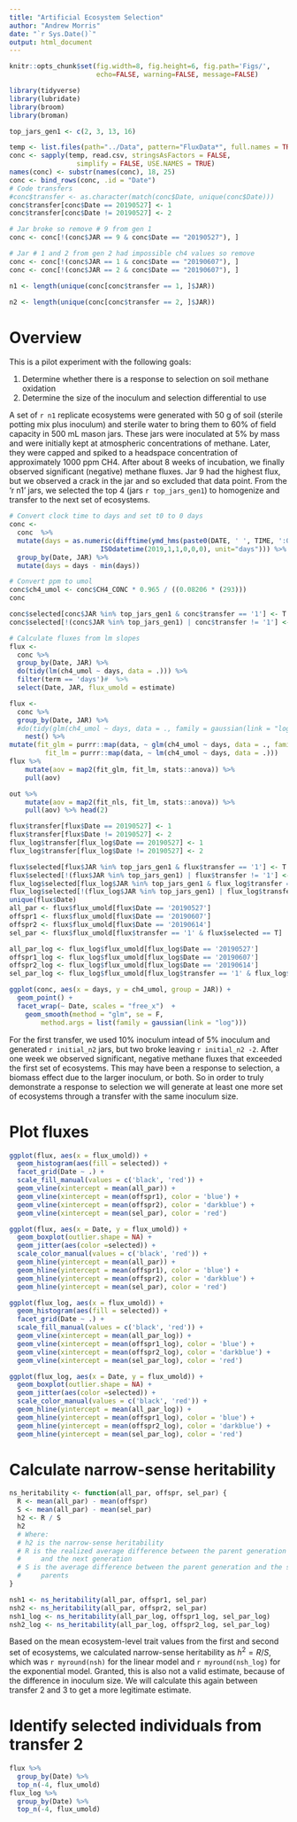 ```yaml
---
title: "Artificial Ecosystem Selection"
author: "Andrew Morris"
date: "`r Sys.Date()`"
output: html_document
---
```



```r
knitr::opts_chunk$set(fig.width=8, fig.height=6, fig.path='Figs/',
                      echo=FALSE, warning=FALSE, message=FALSE)
```

```r

library(tidyverse)
library(lubridate)
library(broom)
library(broman)

```

```r

top_jars_gen1 <- c(2, 3, 13, 16)

temp <- list.files(path="../Data", pattern="FluxData*", full.names = TRUE)
conc <- sapply(temp, read.csv, stringsAsFactors = FALSE,
                 simplify = FALSE, USE.NAMES = TRUE)
names(conc) <- substr(names(conc), 18, 25)
conc <- bind_rows(conc, .id = "Date")
# Code transfers
#conc$transfer <- as.character(match(conc$Date, unique(conc$Date)))
conc$transfer[conc$Date == 20190527] <- 1
conc$transfer[conc$Date != 20190527] <- 2

# Jar broke so remove # 9 from gen 1
conc <- conc[!(conc$JAR == 9 & conc$Date == "20190527"), ]

# Jar # 1 and 2 from gen 2 had impossible ch4 values so remove
conc <- conc[!(conc$JAR == 1 & conc$Date == "20190607"), ]
conc <- conc[!(conc$JAR == 2 & conc$Date == "20190607"), ]

n1 <- length(unique(conc[conc$transfer == 1, ]$JAR))

n2 <- length(unique(conc[conc$transfer == 2, ]$JAR))
```

# Overview

This is a pilot experiment with the following goals:

  1. Determine whether there is a response to selection on soil methane oxidation
  2. Determine the size of the inoculum and selection differential to use

A set of `r n1` replicate ecosystems were generated
with 50 g of soil (sterile potting mix plus inoculum)
and sterile water to bring them to 60% of field capacity in 500 mL mason jars.
These jars were inoculated at 5% by mass and were initially kept at
atmospheric concentrations of methane. Later, they were capped and spiked to
a headspace concentration of approximately 1000 ppm CH4.  After about 8 weeks
of incubation, we finally observed significant (negative) methane fluxes. Jar
9 had the highest flux, but we observed a crack in the jar and so excluded that
data point. From the 'r n1' jars, we selected the top 4 
(jars `r top_jars_gen1`) to homogenize and transfer to the next set of ecosystems.

```r

# Convert clock time to days and set t0 to 0 days
conc <- 
  conc  %>% 
  mutate(days = as.numeric(difftime(ymd_hms(paste0(DATE, ' ', TIME, ':00')), +
                       ISOdatetime(2019,1,1,0,0,0), unit="days"))) %>% 
  group_by(Date, JAR) %>% 
  mutate(days = days - min(days))

# Convert ppm to umol
conc$ch4_umol <- conc$CH4_CONC * 0.965 / ((0.08206 * (293)))
conc

conc$selected[conc$JAR %in% top_jars_gen1 & conc$transfer == '1'] <- T
conc$selected[!(conc$JAR %in% top_jars_gen1) | conc$transfer != '1'] <- F
```

```r

# Calculate fluxes from lm slopes
flux <- 
  conc %>% 
  group_by(Date, JAR) %>%
  do(tidy(lm(ch4_umol ~ days, data = .))) %>% 
  filter(term == 'days')#  %>% 
  select(Date, JAR, flux_umold = estimate)

flux <- 
  conc %>% 
  group_by(Date, JAR) %>%
  #do(tidy(glm(ch4_umol ~ days, data = ., family = gaussian(link = "log")))) %>% 
    nest() %>% 
mutate(fit_glm = purrr::map(data, ~ glm(ch4_umol ~ days, data = ., family = gaussian(link = "log"))),
         fit_lm = purrr::map(data, ~ lm(ch4_umol ~ days, data = .)))
flux %>% 
    mutate(aov = map2(fit_glm, fit_lm, stats::anova)) %>% 
    pull(aov)

out %>% 
    mutate(aov = map2(fit_nls, fit_lm, stats::anova)) %>% 
    pull(aov) %>% head(2)

flux$transfer[flux$Date == 20190527] <- 1
flux$transfer[flux$Date != 20190527] <- 2
flux_log$transfer[flux_log$Date == 20190527] <- 1
flux_log$transfer[flux_log$Date != 20190527] <- 2

flux$selected[flux$JAR %in% top_jars_gen1 & flux$transfer == '1'] <- T
flux$selected[!(flux$JAR %in% top_jars_gen1) | flux$transfer != '1'] <- F
flux_log$selected[flux_log$JAR %in% top_jars_gen1 & flux_log$transfer == '1'] <- T
flux_log$selected[!(flux_log$JAR %in% top_jars_gen1) | flux_log$transfer != '1'] <- F
unique(flux$Date)
all_par <- flux$flux_umold[flux$Date == '20190527']
offspr1 <- flux$flux_umold[flux$Date == '20190607']
offspr2 <- flux$flux_umold[flux$Date == '20190614']
sel_par <- flux$flux_umold[flux$transfer == '1' & flux$selected == T]

all_par_log <- flux_log$flux_umold[flux_log$Date == '20190527']
offspr1_log <- flux_log$flux_umold[flux_log$Date == '20190607']
offspr2_log <- flux_log$flux_umold[flux_log$Date == '20190614']
sel_par_log <- flux_log$flux_umold[flux_log$transfer == '1' & flux_log$selected == T]
```

```r
ggplot(conc, aes(x = days, y = ch4_umol, group = JAR)) + 
  geom_point() + 
  facet_wrap(~ Date, scales = "free_x")  + 
    geom_smooth(method = "glm", se = F, 
        method.args = list(family = gaussian(link = "log")))
```


For the first transfer, we used 10% inoculum intead of 5% inoculum and generated
`r initial_n2` jars, but two broke leaving `r initial_n2 -2`. After one week we observed
significant, negative methane fluxes that exceeded the first set of ecosystems. This
may have been a response to selection, a biomass effect due to the larger inoculum,
or both. So in order to truly demonstrate a response to selection we will generate at
least one more set of ecosystems through a transfer with the same inoculum size.


# Plot fluxes
```r


ggplot(flux, aes(x = flux_umold)) +
  geom_histogram(aes(fill = selected)) +
  facet_grid(Date ~ .) +
  scale_fill_manual(values = c('black', 'red')) +
  geom_vline(xintercept = mean(all_par)) +
  geom_vline(xintercept = mean(offspr1), color = 'blue') +
  geom_vline(xintercept = mean(offspr2), color = 'darkblue') +
  geom_vline(xintercept = mean(sel_par), color = 'red') 

ggplot(flux, aes(x = Date, y = flux_umold)) +
  geom_boxplot(outlier.shape = NA) +
  geom_jitter(aes(color =selected)) +
  scale_color_manual(values = c('black', 'red')) + 
  geom_hline(yintercept = mean(all_par)) +
  geom_hline(yintercept = mean(offspr1), color = 'blue') +
  geom_hline(yintercept = mean(offspr2), color = 'darkblue') +
  geom_hline(yintercept = mean(sel_par), color = 'red') 

ggplot(flux_log, aes(x = flux_umold)) +
  geom_histogram(aes(fill = selected)) +
  facet_grid(Date ~ .) +
  scale_fill_manual(values = c('black', 'red')) +
  geom_vline(xintercept = mean(all_par_log)) +
  geom_vline(xintercept = mean(offspr1_log), color = 'blue') +
  geom_vline(xintercept = mean(offspr2_log), color = 'darkblue') +
  geom_vline(xintercept = mean(sel_par_log), color = 'red') 

ggplot(flux_log, aes(x = Date, y = flux_umold)) +
  geom_boxplot(outlier.shape = NA) +
  geom_jitter(aes(color =selected)) +
  scale_color_manual(values = c('black', 'red')) + 
  geom_hline(yintercept = mean(all_par_log)) +
  geom_hline(yintercept = mean(offspr1_log), color = 'blue') +
  geom_hline(yintercept = mean(offspr2_log), color = 'darkblue') +
  geom_hline(yintercept = mean(sel_par_log), color = 'red') 
```

# Calculate narrow-sense heritability

```r

ns_heritability <- function(all_par, offspr, sel_par) {
  R <- mean(all_par) - mean(offspr)
  S <- mean(all_par) - mean(sel_par)
  h2 <- R / S
  h2
  # Where:
  # h2 is the narrow-sense heritability
  # R is the realized average difference between the parent generation
  #     and the next generation
  # S is the average difference between the parent generation and the selected
  #     parents
}

nsh1 <- ns_heritability(all_par, offspr1, sel_par) 
nsh2 <- ns_heritability(all_par, offspr2, sel_par) 
nsh1_log <- ns_heritability(all_par_log, offspr1_log, sel_par_log)
nsh2_log <- ns_heritability(all_par_log, offspr2_log, sel_par_log)
```

Based on the mean ecosystem-level trait values from the first and second set
of ecosystems, we calculated narrow-sense heritability as $h^2 = R / S$, which
was `r myround(nsh)` for the linear model and `r myround(nsh_log)` for the exponential
model. Granted, this is also not a valid estimate, because of the difference
in inoculum size. We will calculate this again between transfer 2 and 3 to get a more
legitimate estimate.

# Identify selected individuals from transfer 2

```r
flux %>% 
  group_by(Date) %>% 
  top_n(-4, flux_umold)
flux_log %>% 
  group_by(Date) %>% 
  top_n(-4, flux_umold)
```
